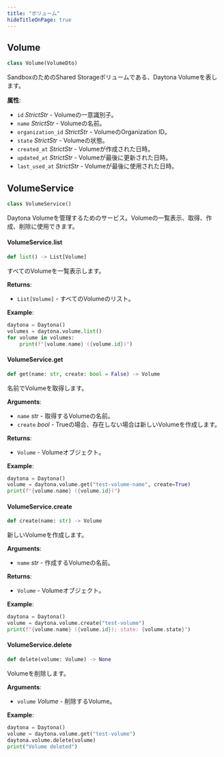 ```yaml
---
title: "ボリューム"
hideTitleOnPage: true
---
```


## Volume

```python
class Volume(VolumeDto)
```

SandboxのためのShared Storageボリュームである、Daytona Volumeを表します。

**属性**:

- `id` _StrictStr_ - Volumeの一意識別子。
- `name` _StrictStr_ - Volumeの名前。
- `organization_id` _StrictStr_ - VolumeのOrganization ID。
- `state` _StrictStr_ - Volumeの状態。
- `created_at` _StrictStr_ - Volumeが作成された日時。
- `updated_at` _StrictStr_ - Volumeが最後に更新された日時。
- `last_used_at` _StrictStr_ - Volumeが最後に使用された日時。


## VolumeService

```python
class VolumeService()
```

Daytona Volumeを管理するためのサービス。Volumeの一覧表示、取得、作成、削除に使用できます。

#### VolumeService.list

```python
def list() -> List[Volume]
```

すべてのVolumeを一覧表示します。

**Returns**:

- `List[Volume]` - すべてのVolumeのリスト。
  

**Example**:

```python
daytona = Daytona()
volumes = daytona.volume.list()
for volume in volumes:
    print(f"{volume.name} ({volume.id})")
```

#### VolumeService.get

```python
def get(name: str, create: bool = False) -> Volume
```

名前でVolumeを取得します。

**Arguments**:

- `name` _str_ - 取得するVolumeの名前。
- `create` _bool_ - Trueの場合、存在しない場合は新しいVolumeを作成します。
  

**Returns**:

- `Volume` - Volumeオブジェクト。
  

**Example**:

```python
daytona = Daytona()
volume = daytona.volume.get("test-volume-name", create=True)
print(f"{volume.name} ({volume.id})")
```

#### VolumeService.create

```python
def create(name: str) -> Volume
```

新しいVolumeを作成します。

**Arguments**:

- `name` _str_ - 作成するVolumeの名前。
  

**Returns**:

- `Volume` - Volumeオブジェクト。
  

**Example**:

```python
daytona = Daytona()
volume = daytona.volume.create("test-volume")
print(f"{volume.name} ({volume.id}); state: {volume.state}")
```

#### VolumeService.delete

```python
def delete(volume: Volume) -> None
```

Volumeを削除します。

**Arguments**:

- `volume` _Volume_ - 削除するVolume。
  

**Example**:

```python
daytona = Daytona()
volume = daytona.volume.get("test-volume")
daytona.volume.delete(volume)
print("Volume deleted")
```

